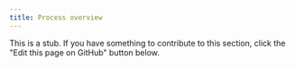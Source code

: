 ```yaml
---
title: Process overview
---
```


This is a stub. If you have something to contribute to this section, click the "Edit this page on GitHub" button below.